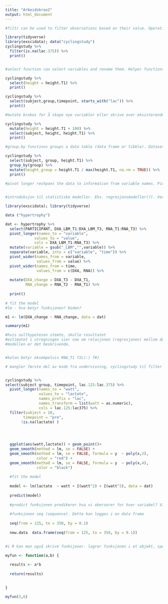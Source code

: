 ```yaml
---
title: "Arbeidskrav2"
output: html_document
---
```



```r

#filtr can be used to filter observations based on their value. Operations for comparisons can be used to subest the data set. ! x (NOT x) x & y (x AND y)X strek(??) Y (X eller Y). Test if a value is missing(NA), is a number or character. is.na (), is.numeric(),is.character() 

library(tidyverse)
library(exscidata); data("cyclingstudy")
cyclingstudy %>% 
  filter(is.na(lac.375)) %>%
  print()


#select function can select variables and rename them. Helper functions can be used to select from a large number of variables. eg. starts_with() ends with()

cyclingstudy %>%
  select(height = height.T1) %>%
  print()

cyclingstudy %>% 
  select(subject,group,timepoint, starts_with("lac")) %>% 
  print()

#mutate brukes for å skape nye variabler eller skrive over eksisterende variabler. transmute() keeps only the created variable

cyclingstudy %>% 
  mutate(height = height.T1 + 100) %>%
  select(subject, height, height.T1) %>%
  print()

#group.by functinos groups a data table (data frame or tibble). Dataseted deles opp. It can be used with mutate or summarise

cyclingstudy %>% 
  select(subject, group, height.T1) %>%
  group_by(group) %>%
  mutate(height_group = height.T1 / max(height.T1, na.rm = TRUE)) %>%
  print()

#pivot longer reshpaes the data to information from variable names. Pivot wider og pivot longer kan bytte på kolonner og rader(?) verdier til tekst og tekst til verdier kan byttes om. values to og names to, eller values from og names from.
           
```


```r

#introduksjon til statistiske modeller. Eks. regresjonsmodeller(?). Verdien på y aksen forklares av verdien på x aksen. Relasjonelt forhold mellom verdien på x-aksen og y-aksen. 

library(exscidata); library(tidyverse)

data ("hypertrophy")

dat <- hypertrophy %>%
  select(PARTICIPANT, DXA_LBM_T1:DXA_LBM_T3, RNA_T1:RNA_T3) %>%
  pivot_longer(names_to = "variable",
             values_to = "value",
             cols = DXA_LBM_T1:RNA_T3) %>%
  mutate(variable = gsub("_LBM","",variable)) %>%
  separate(variable, into = c("variable", "time")) %>%
  pivot_wider(names_from = variable, 
              values_from = value) %>%
  pivot_wider(names_from = time,
              values_from = c(DXA, RNA)) %>%
  
  mutate(DXA_change = DXA_T3 - DXA_T1, 
         RNA_change = RNA_T2 - RNA_T1) %>%
  
  print()
  
# fit the model
#lm - hva betyr funksjonen? Koden? 

m1 <- lm(DXA_change ~ RNA_change, data = dat)

summary(m1)

#hvis nullhypotesen stemte, skulle resultatet 
#estimatet i utregningen sier noe om relasjonen (regresjonen) mellom de to verdiene?
#modellen er det beskrivende, 


#kolon betyr eksempelvis RNA_T1 TIL(:) T#)
```

```r

# mangler første del av kode fra undervisning, cyclingstudy til filter og videre. Ggplot funksjon er stort sett riktig. 


cyclingstudy %>%
select(subject group, timepoint, lac.125:lac.375) %>%
  pivot_longer(names_to = "watt", 
               values_to = "lactate",
               names_prefix = "lac",
               names_transform = list(watt = as.numeric),
               cols = lac.125:lac375) %>%
  filter(subject = 10, 
        timepoint = "pre",
       !is.na(lactate) )
  



  ggplot(aes(watt,lactate)) + geom_point()+
  geom_smooth(method = lm, se = FALSE) +
  geom_smooth(method = lm, se = FALSE, formula = y  ~ poly(x,2),
              color = "red") +
  geom_smooth(method = lm, se = FALSE, formula = y  ~ poly(x,4), 
              color = "black")
  
  #fit the model 
  
  model <- lm(lactate  ~ watt + I(watt^2) + I(watt^3), data = dat)
  
  predict(model)
  
  #predict funksjonen predikerer hva vi oberserer for hver variabel? Vi kan i new data velger hvilke x-verdier vi ønsker å predikere? 
  
  #funksjonen seq (sequence). Dette kan legges i en data frame
  
  seq(from = 125, to = 350, by = 0.1)
  
  new.data  data.frame(seq(from = 125, to = 350, by = 0.1))
            
```


```r

#i R kan man også skrive funksjoner. lagrer funksjonen i et objekt, spesifiserer hvilke argument som skal finnesi funksjonen. eks. a og b. Den funksjonen skal gi svaret på a*b, erstatter man a og b med tall, så skal funksjnen gi svar på a*b. Koden avlsluttes med return for å spesifisere hva den skal gi tilbake. eks. results.

myfun <- function(a,b) {
  
  results <- a*b
  
  return(results)
  

}

myfun(3,6)


```